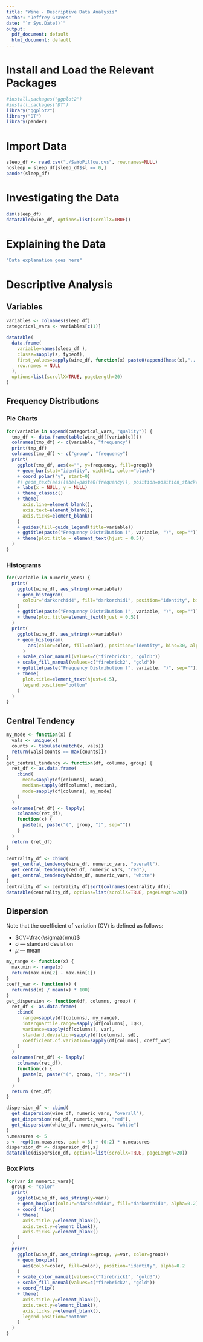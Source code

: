 ```yaml
---
title: "Wine - Descriptive Data Analysis"
author: "Jeffrey Graves"
date: "`r Sys.Date()`"
output:
  pdf_document: default
  html_document: default
---
```



# Install and Load the Relevant Packages
```r
#install.packages("ggplot2")
#install.packages("DT")
library("ggplot2")
library("DT")
library(pander)
```

# Import Data
```r
sleep_df <- read.csv("./SaYoPillow.cvs", row.names=NULL)
nosleep = sleep_df[sleep_df$sl == 0,]
pander(sleep_df)
```

# Investigating the Data
```r
dim(sleep_df)
datatable(wine_df, options=list(scrollX=TRUE))
```

# Explaining the Data
```r
"Data explanation goes here"
```
# Descriptive Analysis
## Variables
```r
variables <- colnames(sleep_df)
categorical_vars <- variables[c(1)]

datatable(
  data.frame(
    variable=names(sleep_df ),
    classe=sapply(s, typeof),
    first_values=sapply(wine_df, function(x) paste0(append(head(x),"..."),  collapse = ", ")),
    row.names = NULL
  ),
  options=list(scrollX=TRUE, pageLength=20)
)
```

## Frequency Distributions
### Pie Charts
```r
for(variable in append(categorical_vars, "quality")) {
  tmp_df <- data.frame(table(wine_df[[variable]]))
  colnames(tmp_df) <- c(variable, "frequency")
  print(tmp_df)
  colnames(tmp_df) <- c("group", "frequency")
  print(
    ggplot(tmp_df, aes(x="", y=frequency, fill=group))
    + geom_bar(stat="identity", width=1, color="black")
    + coord_polar("y", start=0)
    #+ geom_text(aes(label=paste0(frequency)), position=position_stack(vjust=0.5))
    + labs(x = NULL, y = NULL)
    + theme_classic()
    + theme(
      axis.line=element_blank(),
      axis.text=element_blank(),
      axis.ticks=element_blank()
    )
    + guides(fill=guide_legend(title=variable))
    + ggtitle(paste("Frequency Distribution (", variable, ")", sep=""))
    + theme(plot.title = element_text(hjust = 0.5))
  )
}
```

### Histograms
```r
for(variable in numeric_vars) {
  print(
    ggplot(wine_df, aes_string(x=variable))
    + geom_histogram(
      colour="darkorchid4", fill="darkorchid1", position="identity", bins=30, alpha=0.2
    )
    + ggtitle(paste("Frequency Distribution (", variable, ")", sep=""))
    + theme(plot.title=element_text(hjust = 0.5))
  )
  print(
    ggplot(wine_df, aes_string(x=variable))
    + geom_histogram(
        aes(color=color, fill=color), position="identity", bins=30, alpha=0.2
      )
    + scale_color_manual(values=c("firebrick1", "gold3"))
    + scale_fill_manual(values=c("firebrick2", "gold"))
    + ggtitle(paste("Frequency Distribution (", variable, ")", sep=""))
    + theme(
      plot.title=element_text(hjust=0.5),
      legend.position="bottom"
    )
  )
}
```

## Central Tendency
```r
my_mode <- function(x) {
  vals <- unique(x)
  counts <- tabulate(match(x, vals))
  return(vals[counts == max(counts)])
}
get_central_tendency <- function(df, columns, group) {
  ret_df <- as.data.frame(
    cbind(
      mean=sapply(df[columns], mean),
      median=sapply(df[columns], median),
      mode=sapply(df[columns], my_mode)
    )
  )
  colnames(ret_df) <- lapply(
    colnames(ret_df),
    function(x) {
      paste(x, paste("(", group, ")", sep=""))
    }
  )
  return (ret_df)
}

centrality_df <- cbind(
  get_central_tendency(wine_df, numeric_vars, "overall"),
  get_central_tendency(red_df, numeric_vars, "red"),
  get_central_tendency(white_df, numeric_vars, "white")
)
centrality_df <- centrality_df[sort(colnames(centrality_df))]
datatable(centrality_df, options=list(scrollX=TRUE, pageLength=20))
```

## Dispersion
Note that the coefficient of variation (CV) is defined as follows:

* $CV=\frac{\sigma}{\mu}$
* $\sigma$ --- standard deviation
* $\mu$ --- mean
```r
my_range <- function(x) {
  max.min <- range(x)
  return(max.min[2] - max.min[1])
}
coeff_var <- function(x) {
  return(sd(x) / mean(x) * 100)
}
get_dispersion <- function(df, columns, group) {
  ret_df <- as.data.frame(
    cbind(
      range=sapply(df[columns], my_range),
      interquartile.range=sapply(df[columns], IQR),
      variance=sapply(df[columns], var),
      standard.deviation=sapply(df[columns], sd),
      coefficient.of.variation=sapply(df[columns], coeff_var)
    )
  )
  colnames(ret_df) <- lapply(
    colnames(ret_df),
    function(x) {
      paste(x, paste("(", group, ")", sep=""))
    }
  )
  return (ret_df)
}

dispersion_df <- cbind(
  get_dispersion(wine_df, numeric_vars, "overall"),
  get_dispersion(red_df, numeric_vars, "red"),
  get_dispersion(white_df, numeric_vars, "white")
)
n.measures <- 5
s <- rep(1:n.measures, each = 3) + (0:2) * n.measures
dispersion_df <- dispersion_df[,s]
datatable(dispersion_df, options=list(scrollX=TRUE, pageLength=20))
```

### Box Plots
```r
for(var in numeric_vars){
  group <- "color"
  print(
    ggplot(wine_df, aes_string(y=var))
    + geom_boxplot(colour="darkorchid4", fill="darkorchid1", alpha=0.2)
    + coord_flip()
    + theme(
      axis.title.y=element_blank(),
      axis.text.y=element_blank(),
      axis.ticks.y=element_blank()
    )
  )
  print(
    ggplot(wine_df, aes_string(x=group, y=var, color=group))
    + geom_boxplot(
      aes(color=color, fill=color), position="identity", alpha=0.2
    )
    + scale_color_manual(values=c("firebrick1", "gold3"))
    + scale_fill_manual(values=c("firebrick2", "gold"))
    + coord_flip()
    + theme(
      axis.title.y=element_blank(),
      axis.text.y=element_blank(),
      axis.ticks.y=element_blank(),
      legend.position="bottom"
    )
  )
}
```